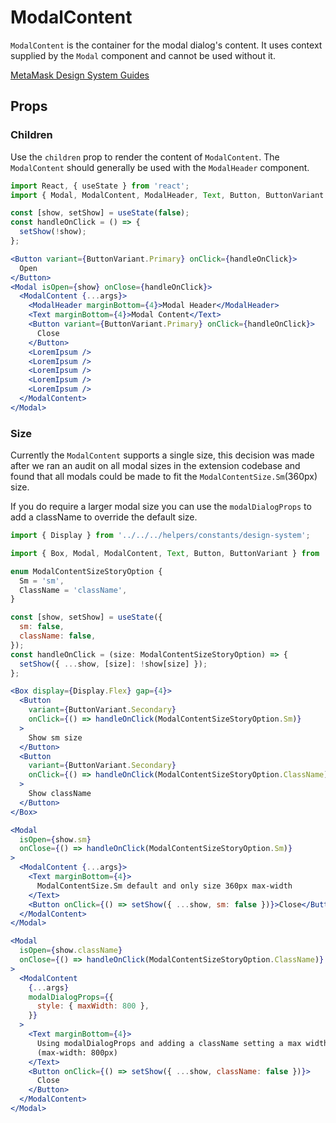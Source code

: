 

# ModalContent

`ModalContent` is the container for the modal dialog's content. It uses context supplied by the `Modal` component and cannot be used without it.

[MetaMask Design System Guides](https://www.notion.so/MetaMask-Design-System-Guides-Design-f86ecc914d6b4eb6873a122b83c12940)

<Canvas>
  <Story id="components-componentlibrary-modalcontent--default-story" />
</Canvas>

## Props

<ArgsTable of={ModalContent} />

### Children

Use the `children` prop to render the content of `ModalContent`. The `ModalContent` should generally be used with the `ModalHeader` component.

<Canvas>
  <Story id="components-componentlibrary-modalcontent--children" />
</Canvas>

```jsx
import React, { useState } from 'react';
import { Modal, ModalContent, ModalHeader, Text, Button, ButtonVariant } from '../../component-library';

const [show, setShow] = useState(false);
const handleOnClick = () => {
  setShow(!show);
};

<Button variant={ButtonVariant.Primary} onClick={handleOnClick}>
  Open
</Button>
<Modal isOpen={show} onClose={handleOnClick}>
  <ModalContent {...args}>
    <ModalHeader marginBottom={4}>Modal Header</ModalHeader>
    <Text marginBottom={4}>Modal Content</Text>
    <Button variant={ButtonVariant.Primary} onClick={handleOnClick}>
      Close
    </Button>
    <LoremIpsum />
    <LoremIpsum />
    <LoremIpsum />
    <LoremIpsum />
    <LoremIpsum />
  </ModalContent>
</Modal>
```

### Size

Currently the `ModalContent` supports a single size, this decision was made after we ran an audit on all modal sizes in the extension codebase and found that all modals could be made to fit the `ModalContentSize.Sm`(360px) size.

If you do require a larger modal size you can use the `modalDialogProps` to add a className to override the default size.

<Canvas>
  <Story id="components-componentlibrary-modalcontent--size" />
</Canvas>

```jsx
import { Display } from '../../../helpers/constants/design-system';

import { Box, Modal, ModalContent, Text, Button, ButtonVariant } from '../../component-library';

enum ModalContentSizeStoryOption {
  Sm = 'sm',
  ClassName = 'className',
}

const [show, setShow] = useState({
  sm: false,
  className: false,
});
const handleOnClick = (size: ModalContentSizeStoryOption) => {
  setShow({ ...show, [size]: !show[size] });
};

<Box display={Display.Flex} gap={4}>
  <Button
    variant={ButtonVariant.Secondary}
    onClick={() => handleOnClick(ModalContentSizeStoryOption.Sm)}
  >
    Show sm size
  </Button>
  <Button
    variant={ButtonVariant.Secondary}
    onClick={() => handleOnClick(ModalContentSizeStoryOption.ClassName)}
  >
    Show className
  </Button>
</Box>

<Modal
  isOpen={show.sm}
  onClose={() => handleOnClick(ModalContentSizeStoryOption.Sm)}
>
  <ModalContent {...args}>
    <Text marginBottom={4}>
      ModalContentSize.Sm default and only size 360px max-width
    </Text>
    <Button onClick={() => setShow({ ...show, sm: false })}>Close</Button>
  </ModalContent>
</Modal>

<Modal
  isOpen={show.className}
  onClose={() => handleOnClick(ModalContentSizeStoryOption.ClassName)}
>
  <ModalContent
    {...args}
    modalDialogProps={{
      style: { maxWidth: 800 },
    }}
  >
    <Text marginBottom={4}>
      Using modalDialogProps and adding a className setting a max width
      (max-width: 800px)
    </Text>
    <Button onClick={() => setShow({ ...show, className: false })}>
      Close
    </Button>
  </ModalContent>
</Modal>
```
